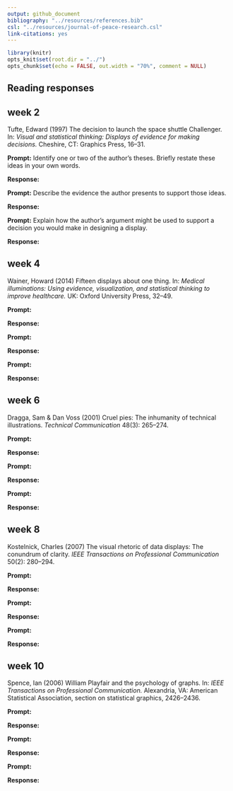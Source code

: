 ```yaml
---
output: github_document
bibliography: "../resources/references.bib" 
csl: "../resources/journal-of-peace-research.csl"
link-citations: yes
---
```


```r
library(knitr)
opts_knit$set(root.dir = "../")
opts_chunk$set(echo = FALSE, out.width = "70%", comment = NULL)
```

## Reading responses


## week 2

Tufte, Edward (1997) The decision to launch the space shuttle Challenger. In: *Visual and statistical thinking: Displays of evidence for making decisions.* Cheshire, CT: Graphics Press, 16–31.


**Prompt:** Identify one or two of the author's theses. Briefly restate these
ideas in your own words.


**Response:** 


**Prompt:** Describe the evidence the author presents to support those ideas.


**Response:**  


**Prompt:** Explain how the author’s argument might be used to support a decision you would make in designing a display. 


**Response:** 



## week 4

Wainer, Howard (2014) Fifteen displays about one thing. In: *Medical illuminations: Using evidence, visualization, and statistical thinking to improve healthcare.* UK: Oxford University Press, 32--49.

**Prompt:** 


**Response:** 


**Prompt:** 


**Response:**  


**Prompt:**  


**Response:** 





## week 6

Dragga, Sam & Dan Voss (2001) Cruel pies: The inhumanity of technical illustrations. *Technical Communication* 48(3): 265--274.

**Prompt:** 


**Response:** 


**Prompt:** 


**Response:**  


**Prompt:**  


**Response:** 




## week 8

Kostelnick, Charles (2007) The visual rhetoric of data displays: The conundrum of clarity. *IEEE Transactions on Professional Communication* 50(2): 280--294.

**Prompt:** 


**Response:** 


**Prompt:** 


**Response:**  


**Prompt:**  


**Response:** 





## week 10

Spence, Ian (2006) William Playfair and the psychology of graphs. In: *IEEE Transactions on Professional Communication.* Alexandria, VA: American Statistical Association, section on statistical graphics, 2426--2436.

**Prompt:** 


**Response:** 


**Prompt:** 


**Response:**  


**Prompt:**  


**Response:** 




